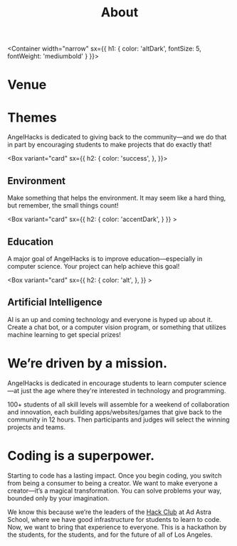 
<Header sx={{ bg: 'primary' }} width="narrow">

# About

</Header>

<Container
width="narrow"
sx={{
    h1: {
        color: 'altDark',
        fontSize: 5,
        fontWeight: 'mediumbold'
    }
}}>

# Venue

</Container>

<Gallery>

<Photo showAlt alt="We've got a garden! Just make sure you don't eat the tomatoes…" src="https://angelhacks.org/static/venue/outdoors1.jpg" />
<Photo showAlt alt="The place where you'll spend the majority of your time hacking." src="https://angelhacks.org/static/venue/general.jpg" />

</Gallery>

<Container width="narrow">

# Themes

AngelHacks is dedicated to giving back to the community—and we do that in part by encouraging students to make projects that do exactly that!

</Container>

<Gallery>

<Box variant="card"
sx={{
        h2: {
            color: 'success',
        },
    }}>

## Environment

Make something that helps the environment. It may seem like a hard thing, but remember, the small things count!

</Box>

<Box variant="card"
sx={{
        h2: {
            color: 'accentDark',
        }
    }} >

## Education

A major goal of AngelHacks is to improve education—especially in computer science. Your project can help achieve this goal!

</Box>

<Box variant="card"
sx={{
        h2: {
            color: 'alt',
        },
    }} >

## Artificial Intelligence

AI is an up and coming technology and everyone is hyped up about it. Create a chat bot, or a computer vision program, or something that utilizes machine learning to get special prizes! 

</Box>

</Gallery>
<Container width="narrow">

# We’re driven by a mission.

AngelHacks is dedicated in encourage students to learn computer science—at just the age where they're interested in technology and programming.

100+ students of all skill levels will assemble for a weekend of collaboration and innovation, each building apps/websites/games that give back to the community in 12 hours. Then participants and judges will select the winning projects and teams.

# Coding is a superpower.

Starting to code has a lasting impact. Once you begin coding, you switch from being a consumer to being a creator. We want to make everyone a creator—it’s a magical transformation. You can solve problems your way, bounded only by your imagination.

We know this because we’re the leaders of the [Hack Club](https://hackclub.com/) at Ad Astra School, where we have good infrastructure for students to learn to code. Now, we want to bring that experience to everyone. This is a hackathon by the students, for the students, and for the future of all of Los Angeles.

</Container>
